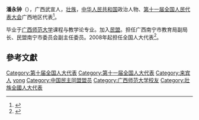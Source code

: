 '''潘永钟'''（{{bd|1964年||}}），广西武宣人，[[壮族|壮族]]，[[中华人民共和国|中华人民共和国]]政治人物、[[第十一届全国人民代表大会|第十一届全国人民代表大会]]广西地区代表<ref>{{cite web|author=新华网|title=第十一届全国人大代表|url=http://news.xinhuanet.com/ziliao/2008-03/03/content_7708230.htm?node=36628|publisher=新华网|accessdate=2014-01-07|archive-date=2014-01-10|archive-url=https://web.archive.org/web/20140110211415/http://news.xinhuanet.com/ziliao/2008-03/03/content_7708230.htm?node=36628|dead-url=no}}</ref>。

毕业于[[广西师范大学|广西师范大学]]课程与教学论专业。加入[[民盟|民盟]]。担任广西南宁市教育局副局长、民盟南宁市委员会副主任委员。2008年起担任全国人大代表<ref>{{cite news|title=全国人大代表信息-潘永钟|url= http://210.82.31.1:8084/delegate/viewDelegate.action?dbid=112035|accessdate=2013-04-05|newspaper=全国人大网|archive-url=https://web.archive.org/web/20140522075217/http://www.npc.gov.cn/delegate/viewDelegate.action?dbid=112035|archive-date=2014-05-22|dead-url=yes}}</ref>。

==參考文獻==
{{reflist}}
{{DEFAULTSORT:pan yongzhong}}
[[Category:第十届全国人大代表|Category:第十届全国人大代表]]
[[Category:第十一届全国人大代表|Category:第十一届全国人大代表]]
[[Category:来宾人|Category:来宾人]]
[[Category:潘姓|yong]]
[[Category:中国民主同盟盟员|Category:中国民主同盟盟员]]
[[Category:广西师范大学校友|Category:广西师范大学校友]]
[[Category:壯族全國人大代表|Category:壯族全國人大代表]]
{{china-poli-bio-stub}}